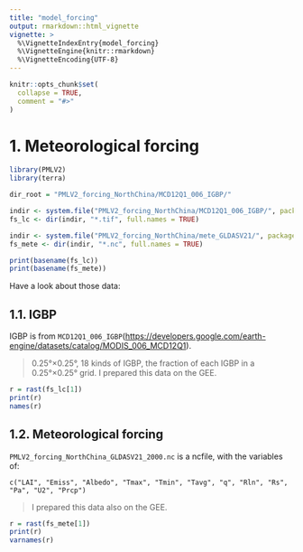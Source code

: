 ```yaml
---
title: "model_forcing"
output: rmarkdown::html_vignette
vignette: >
  %\VignetteIndexEntry{model_forcing}
  %\VignetteEngine{knitr::rmarkdown}
  %\VignetteEncoding{UTF-8}
---
```


```r
knitr::opts_chunk$set(
  collapse = TRUE,
  comment = "#>"
)
```

# 1. Meteorological forcing

```r
library(PMLV2)
library(terra)

dir_root = "PMLV2_forcing_NorthChina/MCD12Q1_006_IGBP/"

indir <- system.file("PMLV2_forcing_NorthChina/MCD12Q1_006_IGBP/", package = "PMLV2")
fs_lc <- dir(indir, "*.tif", full.names = TRUE)

indir <- system.file("PMLV2_forcing_NorthChina/mete_GLDASV21/", package = "PMLV2")
fs_mete <- dir(indir, "*.nc", full.names = TRUE)

print(basename(fs_lc))
print(basename(fs_mete))
```

Have a look about those data: 

## 1.1. IGBP

IGBP is from `MCD12Q1_006_IGBP`(<https://developers.google.com/earth-engine/datasets/catalog/MODIS_006_MCD12Q1>).

> 0.25°×0.25°, 18 kinds of IGBP, the fraction of each IGBP in a 0.25°×0.25° grid.
> I prepared this data on the GEE.

```r
r = rast(fs_lc[1])
print(r)
names(r)
```

## 1.2. Meteorological forcing

`PMLV2_forcing_NorthChina_GLDASV21_2000.nc` is a ncfile, with the variables of:

`c("LAI", "Emiss", "Albedo", "Tmax", "Tmin", "Tavg", "q", "Rln", "Rs", "Pa", "U2", "Prcp")`

> I prepared this data also on the GEE.

```r
r = rast(fs_mete[1])
print(r)
varnames(r)
```

